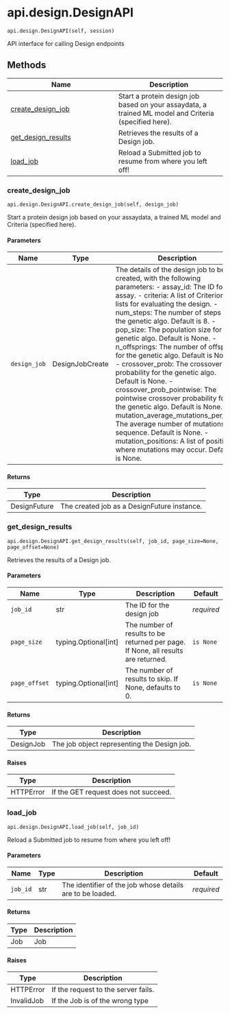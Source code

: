 # api.design.DesignAPI { #openprotein.api.design.DesignAPI }

`api.design.DesignAPI(self, session)`

API interface for calling Design endpoints

## Methods

| Name | Description |
| --- | --- |
| [create_design_job](#openprotein.api.design.DesignAPI.create_design_job) | Start a protein design job based on your assaydata, a trained ML model and Criteria (specified here). |
| [get_design_results](#openprotein.api.design.DesignAPI.get_design_results) | Retrieves the results of a Design job. |
| [load_job](#openprotein.api.design.DesignAPI.load_job) | Reload a Submitted job to resume from where you left off! |

### create_design_job { #openprotein.api.design.DesignAPI.create_design_job }

`api.design.DesignAPI.create_design_job(self, design_job)`

Start a protein design job based on your assaydata, a trained ML model and Criteria (specified here).

#### Parameters

| Name         | Type            | Description                                                                                                                                                                                                                                                                                                                                                                                                                                                                                                                                                                                                                                                                                                                                                                                       | Default    |
|--------------|-----------------|---------------------------------------------------------------------------------------------------------------------------------------------------------------------------------------------------------------------------------------------------------------------------------------------------------------------------------------------------------------------------------------------------------------------------------------------------------------------------------------------------------------------------------------------------------------------------------------------------------------------------------------------------------------------------------------------------------------------------------------------------------------------------------------------------|------------|
| `design_job` | DesignJobCreate | The details of the design job to be created, with the following parameters: - assay_id: The ID for the assay. - criteria: A list of CriterionItem lists for evaluating the design. - num_steps: The number of steps in the genetic algo. Default is 8. - pop_size: The population size for the genetic algo. Default is None. - n_offsprings: The number of offspring for the genetic algo. Default is None. - crossover_prob: The crossover probability for the genetic algo. Default is None. - crossover_prob_pointwise: The pointwise crossover probability for the genetic algo. Default is None. - mutation_average_mutations_per_seq: The average number of mutations per sequence. Default is None. - mutation_positions: A list of positions where mutations may occur. Default is None. | _required_ |

#### Returns

| Type         | Description                                 |
|--------------|---------------------------------------------|
| DesignFuture | The created job as a DesignFuture instance. |

### get_design_results { #openprotein.api.design.DesignAPI.get_design_results }

`api.design.DesignAPI.get_design_results(self, job_id, page_size=None, page_offset=None)`

Retrieves the results of a Design job.

#### Parameters

| Name          | Type                   | Description                                                                       | Default    |
|---------------|------------------------|-----------------------------------------------------------------------------------|------------|
| `job_id`      | str                    | The ID for the design job                                                         | _required_ |
| `page_size`   | typing.Optional\[int\] | The number of results to be returned per page. If None, all results are returned. | `is None`  |
| `page_offset` | typing.Optional\[int\] | The number of results to skip. If None, defaults to 0.                            | `is None`  |

#### Returns

| Type      | Description                                 |
|-----------|---------------------------------------------|
| DesignJob | The job object representing the Design job. |

#### Raises

| Type      | Description                          |
|-----------|--------------------------------------|
| HTTPError | If the GET request does not succeed. |

### load_job { #openprotein.api.design.DesignAPI.load_job }

`api.design.DesignAPI.load_job(self, job_id)`

Reload a Submitted job to resume from where you left off!

#### Parameters

| Name     | Type   | Description                                               | Default    |
|----------|--------|-----------------------------------------------------------|------------|
| `job_id` | str    | The identifier of the job whose details are to be loaded. | _required_ |

#### Returns

| Type   | Description   |
|--------|---------------|
| Job    | Job           |

#### Raises

| Type       | Description                         |
|------------|-------------------------------------|
| HTTPError  | If the request to the server fails. |
| InvalidJob | If the Job is of the wrong type     |